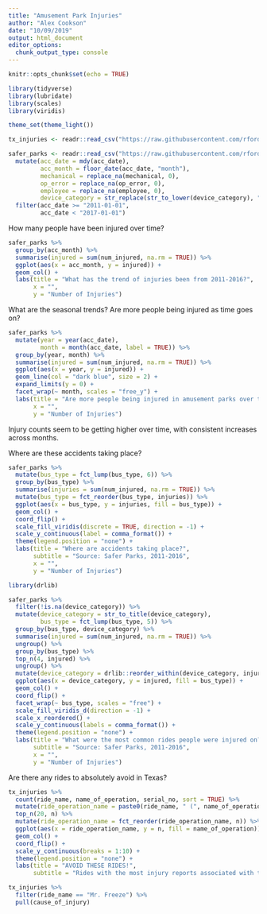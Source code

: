 ```yaml
---
title: "Amusement Park Injuries"
author: "Alex Cookson"
date: "10/09/2019"
output: html_document
editor_options: 
  chunk_output_type: console
---
```


```r
knitr::opts_chunk$set(echo = TRUE)
```

```r
library(tidyverse)
library(lubridate)
library(scales)
library(viridis)

theme_set(theme_light())

tx_injuries <- readr::read_csv("https://raw.githubusercontent.com/rfordatascience/tidytuesday/master/data/2019/2019-09-10/tx_injuries.csv")

safer_parks <- readr::read_csv("https://raw.githubusercontent.com/rfordatascience/tidytuesday/master/data/2019/2019-09-10/saferparks.csv") %>%
  mutate(acc_date = mdy(acc_date),
         acc_month = floor_date(acc_date, "month"),
         mechanical = replace_na(mechanical, 0),
         op_error = replace_na(op_error, 0),
         employee = replace_na(employee, 0),
         device_category = str_replace(str_to_lower(device_category), "unknown", NA_character_)) %>%
  filter(acc_date >= "2011-01-01",
         acc_date < "2017-01-01")
```

How many people have been injured over time?

```r
safer_parks %>%
  group_by(acc_month) %>%
  summarise(injured = sum(num_injured, na.rm = TRUE)) %>%
  ggplot(aes(x = acc_month, y = injured)) +
  geom_col() +
  labs(title = "What has the trend of injuries been from 2011-2016?",
       x = "",
       y = "Number of Injuries")
```

What are the seasonal trends? Are more people being injured as time goes on?

```r
safer_parks %>%
  mutate(year = year(acc_date),
         month = month(acc_date, label = TRUE)) %>%
  group_by(year, month) %>%
  summarise(injured = sum(num_injured, na.rm = TRUE)) %>%
  ggplot(aes(x = year, y = injured)) +
  geom_line(col = "dark blue", size = 2) +
  expand_limits(y = 0) +
  facet_wrap(~ month, scales = "free_y") +
  labs(title = "Are more people being injured in amusement parks over time?",
       x = "",
       y = "Number of Injuries")
```

Injury counts seem to be getting higher over time, with consistent increases across months.


Where are these accidents taking place?

```r
safer_parks %>%
  mutate(bus_type = fct_lump(bus_type, 6)) %>%
  group_by(bus_type) %>%
  summarise(injuries = sum(num_injured, na.rm = TRUE)) %>%
  mutate(bus_type = fct_reorder(bus_type, injuries)) %>%
  ggplot(aes(x = bus_type, y = injuries, fill = bus_type)) +
  geom_col() +
  coord_flip() +
  scale_fill_viridis(discrete = TRUE, direction = -1) +
  scale_y_continuous(label = comma_format()) +
  theme(legend.position = "none") +
  labs(title = "Where are accidents taking place?",
       subtitle = "Source: Safer Parks, 2011-2016",
       x = "",
       y = "Number of Injuries")
```

```r
library(drlib)

safer_parks %>%
  filter(!is.na(device_category)) %>%
  mutate(device_category = str_to_title(device_category),
         bus_type = fct_lump(bus_type, 5)) %>%
  group_by(bus_type, device_category) %>%
  summarise(injured = sum(num_injured, na.rm = TRUE)) %>%
  ungroup() %>%
  group_by(bus_type) %>%
  top_n(4, injured) %>%
  ungroup() %>%
  mutate(device_category = drlib::reorder_within(device_category, injured, bus_type, sep = " | ")) %>%
  ggplot(aes(x = device_category, y = injured, fill = bus_type)) +
  geom_col() +
  coord_flip() +
  facet_wrap(~ bus_type, scales = "free") +
  scale_fill_viridis_d(direction = -1) +
  scale_x_reordered() +
  scale_y_continuous(labels = comma_format()) +
  theme(legend.position = "none") +
  labs(title = "What were the most common rides people were injured on?",
       subtitle = "Source: Safer Parks, 2011-2016",
       x = "",
       y = "Number of Injuries")
```

Are there any rides to absolutely avoid in Texas?

```r
tx_injuries %>%
  count(ride_name, name_of_operation, serial_no, sort = TRUE) %>%
  mutate(ride_operation_name = paste0(ride_name, " (", name_of_operation, ")")) %>%
  top_n(20, n) %>%
  mutate(ride_operation_name = fct_reorder(ride_operation_name, n)) %>%
  ggplot(aes(x = ride_operation_name, y = n, fill = name_of_operation)) +
  geom_col() +
  coord_flip() +
  scale_y_continuous(breaks = 1:10) +
  theme(legend.position = "none") +
  labs(title = "AVOID THESE RIDES!",
       subtitle = "Rides with the most injury reports associated with them")
```



```r
tx_injuries %>%
  filter(ride_name == "Mr. Freeze") %>%
  pull(cause_of_injury)
```

